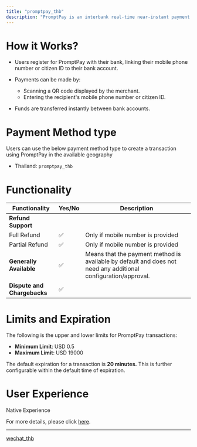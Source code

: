 ```yaml
---
title: "promptpay_thb"
description: "PromptPay is an interbank real-time near-instant payment system that enables users to easily receive and transfer funds using either their Citizen ID or mobile phone number. #"
---
```


# How it Works?

* Users register for PromptPay with their bank, linking their mobile phone number or citizen ID to their bank account.

* Payments can be made by:

  * Scanning a QR code displayed by the merchant.
  * Entering the recipient's mobile phone number or citizen ID.

* Funds are transferred instantly between bank accounts.

# Payment Method type

Users can use the below payment method type to create a transaction using PromptPay in the available geography

* Thailand: `promptpay_thb`

# Functionality

| Functionality               | Yes/No | Description                                                                                                    |
| --------------------------- | ------ | -------------------------------------------------------------------------------------------------------------- |
| **Refund Support**          |        |                                                                                                                |
| Full Refund                 | ✅      | Only if mobile number is provided                                                                              |
| Partial Refund              | ✅      | Only if mobile number is provided                                                                              |
| **Generally Available**     | ✅      | Means that the payment method is available by default and does not need any additional configuration/approval. |
| **Dispute and Chargebacks** | ✅      |                                                                                                                |

# Limits and Expiration

The following is the upper and lower limits for PromptPay transactions:

* **Minimum Limit**: USD 0.5
* **Maximum Limit**: USD 19000

The default expiration for a transaction is **20 minutes.** This is further configurable within the default time of expiration.

# User Experience

Native Experience

For more details, please click [here](https://tazapay.com/payment-methods/promptpay).

***

[wechat\_thb](/docs/wechat_thb)
